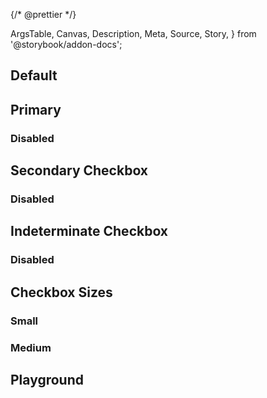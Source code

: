 {/* @prettier */}

  ArgsTable,
  Canvas,
  Description,
  Meta,
  Source,
  Story,
} from '@storybook/addon-docs';


<Meta component={Checkbox} title="Material UI/Checkbox" render={Template} />

<Description of={Checkbox} />

## Default

<Canvas>
  <Story
    args={{
      value: 'value',
    }}
    name="Default"
  />
</Canvas>

## Primary

<Canvas>
  <Story
    args={{
      color: 'primary',
      value: 'value',
    }}
    name="Primary"
  />
</Canvas>

### Disabled

<Canvas>
  <Story
    args={{
      color: 'primary',
      disabled: true,
      value: 'value',
    }}
    name="Primary: Disabled"
  />
</Canvas>

## Secondary Checkbox

<Canvas>
  <Story
    args={{
      color: 'secondary',
      value: 'value',
    }}
    name="Secondary"
  />
</Canvas>

### Disabled

<Canvas>
  <Story
    args={{
      color: 'secondary',
      disabled: true,
      value: 'value',
    }}
    name="Secondary: Disabled"
  />
</Canvas>

## Indeterminate Checkbox

<Canvas>
  <Story
    args={{
      color: 'primary',
      indeterminate: true,
      value: 'value',
    }}
    name="Indeterminate: Disabled"
  />
</Canvas>

### Disabled

<Canvas>
  <Story
    args={{
      color: 'primary',
      disabled: true,
      indeterminate: true,
      value: 'value',
    }}
    name="Indeterminate"
  />
</Canvas>

## Checkbox Sizes

### Small

<Canvas>
  <Story
    args={{
      color: 'primary',
      size: 'small',
      value: 'value',
    }}
    name="Size: Small"
  />
</Canvas>

### Medium

<Canvas>
  <Story
    args={{
      size: 'medium',
      value: 'value',
    }}
    name="Size: Medium"
  />
</Canvas>

## Playground

<Canvas isColumn>
  <Story
    args={{
      checked: true,
      color: 'primary',
      disabled: false,
      size: 'medium',
      value: 'value',
    }}
    name="Playground"
  />
</Canvas>

<ArgsTable story="Playground" />
